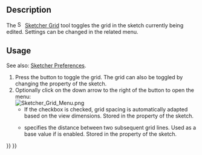 <languages/>

<div lang="en" dir="ltr" class="mw-content-ltr">
{{Docnav
|[[Sketcher_ViewSection|View section]]
|[[Sketcher_Snap|Toggle snap]]
|[[Sketcher_Workbench|Sketcher]]
|IconL=Sketcher_ViewSection.svg
|IconR=Sketcher_Snap.svg
|IconC=Workbench_Sketcher.svg
}}
</div>

<div lang="en" dir="ltr" class="mw-content-ltr">
{{GuiCommand
|Name=Sketcher Grid
|Workbenches=[[Sketcher_Workbench|Sketcher]]
|Version=0.21
|SeeAlso=[[Sketcher_Snap|Sketcher Snap]]
}}
</div>

<div lang="en" dir="ltr" class="mw-content-ltr">
== Description ==
</div>

<div lang="en" dir="ltr" class="mw-content-ltr">
The [[Image:Sketcher_Grid.svg|16px]] [[Sketcher_Grid|Sketcher Grid]] tool toggles the grid in the sketch currently being edited. Settings can be changed in the related menu.
</div>

<div lang="en" dir="ltr" class="mw-content-ltr">
== Usage ==
</div>

<div lang="en" dir="ltr" class="mw-content-ltr">
See also: [[Sketcher_Preferences#Grid|Sketcher Preferences]].
</div>

<div lang="en" dir="ltr" class="mw-content-ltr">
# Press the {{Button|[[Image:Sketcher_Grid.svg|16px]] [[Sketcher_Grid|Toggle grid]]}} button to toggle the grid. The grid can also be toggled by changing the {{PropertyView|Show Grid}} property of the sketch.
# Optionally click on the down arrow to the right of the button to open the menu:<br>[[File:Sketcher_Grid_Menu.png]]
#* If the {{MenuCommand|Grid auto spacing}} checkbox is checked, grid spacing is automatically adapted based on the view dimensions. Stored in the {{PropertyView|Grid Auto}} property of the sketch.
#* {{MenuCommand|Spacing}} specifies the distance between two subsequent grid lines. Used as a base value if {{MenuCommand|Grid auto spacing}} is enabled. Stored in the {{PropertyView|Grid Size}} property of the sketch.
</div>


<div lang="en" dir="ltr" class="mw-content-ltr">
{{Docnav
|[[Sketcher_ViewSection|View section]]
|[[Sketcher_Snap|Toggle snap]]
|[[Sketcher_Workbench|Sketcher]]
|IconL=Sketcher_ViewSection.svg
|IconR=Sketcher_Snap.svg
|IconC=Workbench_Sketcher.svg
}}
</div>

{{Sketcher_Tools_navi{{#translation:}}}}
{{Userdocnavi{{#translation:}}}}